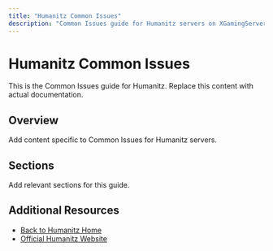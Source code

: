```yaml
---
title: "Humanitz Common Issues"
description: "Common Issues guide for Humanitz servers on XGamingServer"
---
```


# Humanitz Common Issues

This is the Common Issues guide for Humanitz. Replace this content with actual documentation.

## Overview

Add content specific to Common Issues for Humanitz servers.

## Sections

Add relevant sections for this guide.

## Additional Resources

- [Back to Humanitz Home](./index)
- [Official Humanitz Website](https://example.com)
